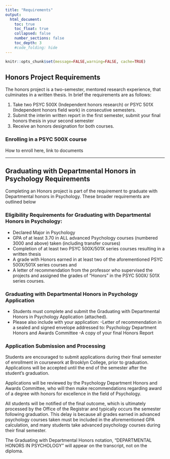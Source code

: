 ```yaml
---
title: "Requirements"
output:
  html_document:
    toc: true
    toc_float: true
    collapsed: false
    number_sections: false
    toc_depth: 3
    #code_folding: hide
---
```


```r
knitr::opts_chunk$set(message=FALSE,warning=FALSE, cache=TRUE)
```

## Honors Project Requirements

The honors project is a two-semester, mentored research experience, that culminates in a written thesis. In brief the requirements are as follows:

1. Take two PSYC 500X (Independent honors research) or PSYC 501X (Independent honors field work) in consecutive semesters.
2. Submit the interim written report in the first semester, submit your final honors thesis in your second semester
3. Receive an honors designation for both courses.

### Enrolling in a PSYC 500X course

How to enroll here, link to documents


----

## Graduating with Departmental Honors in Psychology Requirements

Completing an Honors project is part of the requirement to graduate with Departmental honors in Psychology. These broader requirements are outlined below

### Eligibility Requirements for Graduating with Departmental Honors in Psychology:

-	Declared Major in Psychology
-	GPA of at least 3.70 in ALL advanced  Psychology courses (numbered 3000 and above) taken (including transfer courses)
-	Completion of at least two PSYC 500X/501X series courses resulting in a written thesis
-	A grade with Honors earned in at least two of the aforementioned PSYC 500X/501X series courses and
-	A letter of recommendation from the professor who supervised the projects and assigned the grades of “Honors” in the PSYC 500X/ 501X series courses.

### Graduating with Departmental Honors in Psychology Application 

- Students must complete and submit the Graduating with Departmental Honors in Psychology Application (attached). 
- Please also include with your application: 
  -Letter of recommendation in a sealed and signed envelope addressed to: Psychology Department Honors and Awards Committee
  -A copy of your final Honors Report


### Application Submission and Processing

Students are encouraged to submit applications during their final semester of enrollment in coursework at Brooklyn College, prior to graduation. Applications will be accepted until the end of the semester after the student’s graduation.

Applications will be reviewed by the Psychology Department Honors and Awards Committee, who will then make recommendations regarding award of a degree with honors for excellence in the field of Psychology.

All students will be notified of the final outcome, which is ultimately processed by the Office of the Registrar and typically occurs the semester following graduation. This delay is because all grades earned in advanced psychology courses taken must be included in the aforementioned GPA calculation, and many students take advanced psychology courses during their final semester. 

The Graduating with Departmental Honors notation, “DEPARTMENTAL HONORS IN PSYCHOLOGY” will appear on the transcript, not on the diploma. 

